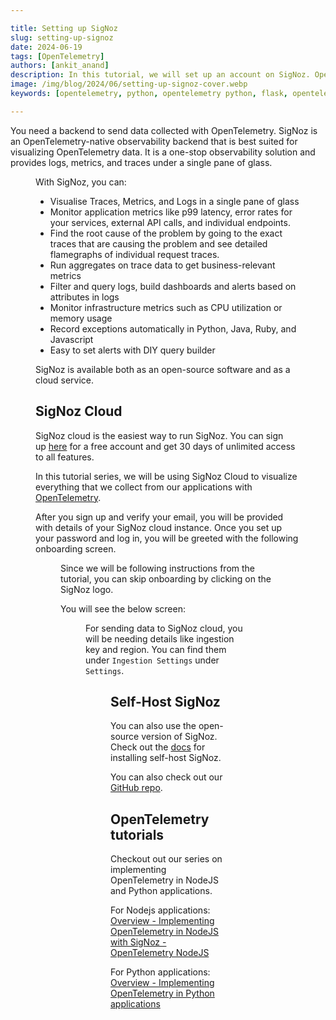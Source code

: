 ```yaml
---

title: Setting up SigNoz
slug: setting-up-signoz
date: 2024-06-19
tags: [OpenTelemetry]
authors: [ankit_anand]
description: In this tutorial, we will set up an account on SigNoz. OpenTelemetry does not provide storage or an analytics layer. Once the data is collected with OpenTelemetry, you can send it to a backend that supports the OpenTelemetry data format. We’ve built SigNoz to be OpenTelemetry-native from the ground up - let’s set it up.
image: /img/blog/2024/06/setting-up-signoz-cover.webp
keywords: [opentelemetry, python, opentelemetry python, flask, opentelemetry flask]

---
```

You need a backend to send data collected with OpenTelemetry. SigNoz is an OpenTelemetry-native observability backend that is best suited for visualizing OpenTelemetry data. It is a one-stop observability solution and provides logs, metrics, and traces under a single pane of glass.

<Figure src="/img/opentelemetry/2024/06/setting-up-signoz-cover.webp" alt="d" caption="" />

With SigNoz, you can:

- Visualise Traces, Metrics, and Logs in a single pane of glass
- Monitor application metrics like p99 latency, error rates for your services, external API calls, and individual endpoints.
- Find the root cause of the problem by going to the exact traces that are causing the problem and see detailed flamegraphs of individual request traces.
- Run aggregates on trace data to get business-relevant metrics
- Filter and query logs, build dashboards and alerts based on attributes in logs
- Monitor infrastructure metrics such as CPU utilization or memory usage
- Record exceptions automatically in Python, Java, Ruby, and Javascript
- Easy to set alerts with DIY query builder

SigNoz is available both as an open-source software and as a cloud service.

## SigNoz Cloud

SigNoz cloud is the easiest way to run SigNoz. You can sign up [here](https://signoz.io/teams/) for a free account and get 30 days of unlimited access to all features.

In this tutorial series, we will be using SigNoz Cloud to visualize everything that we collect from our applications with [OpenTelemetry](https://signoz.io/blog/what-is-opentelemetry/).

After you sign up and verify your email, you will be provided with details of your SigNoz cloud instance. Once you set up your password and log in, you will be greeted with the following onboarding screen.

<Figure src="/img/opentelemetry/2024/06/onboarding-screen.webp" alt="Onboarding screen in SigNoz" caption="Onboarding screen in SigNoz" />


Since we will be following instructions from the tutorial, you can skip onboarding by clicking on the SigNoz logo.

You will see the below screen:

<Figure src="/img/opentelemetry/2024/06/signoz-screen.webp" alt="Services tab in SigNoz" caption="Services tab in SigNoz" />


For sending data to SigNoz cloud, you will be needing details like ingestion key and region. You can find them under `Ingestion Settings` under `Settings`.

<Figure src="/img/opentelemetry/2024/06/ingestion-settings.webp" alt="Ingestion details for your SigNoz cloud account" caption="Ingestion details for your SigNoz cloud account" />


## Self-Host SigNoz

You can also use the open-source version of SigNoz. Check out the [docs](https://signoz.io/docs/install/) for installing self-host SigNoz.

You can also check out our [GitHub repo](https://github.com/SigNoz/signoz).


## OpenTelemetry tutorials

Checkout out our series on implementing OpenTelemetry in NodeJS and Python applications.

<Admonition type="info">

For Nodejs applications: [Overview - Implementing OpenTelemetry in NodeJS with SigNoz - OpenTelemetry NodeJS](/opentelemetry/nodejs-tutorial-overview)

For Python applications: [Overview - Implementing OpenTelemetry in Python applications](/opentelemetry/python-overview/)

</Admonition>